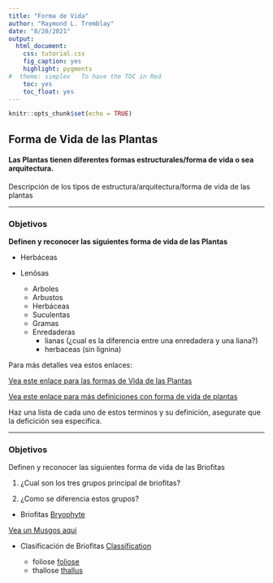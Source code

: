 ```yaml
---
title: "Forma de Vida"
author: "Raymond L. Tremblay"
date: "8/20/2021"
output:
  html_document:
    css: tutorial.css
    fig_caption: yes
    highlight: pygments
#  theme: simplex   To have the TOC in Red
    toc: yes
    toc_float: yes
---
```



```r
knitr::opts_chunk$set(echo = TRUE)
```
## Forma de Vida de las Plantas

#### Las Plantas tienen diferentes formas estructurales/forma de vida o sea arquitectura. 

Descripción de los tipos de estructura/arquitectura/forma de vida de las plantas

***


### Objetivos

**Definen y reconocer las siguientes forma de vida de las Plantas**

+	Herbáceas
+	Lenõsas
	
    -	Arboles
    -	Arbustos
    -	Herbáceas
    -	Suculentas
    -	Gramas 
    - Enredaderas
      - lianas (¿cual es la diferencia entre una enredadera y una liana?)
      - herbaceas (sin lignina)
  
  Para más detalles vea estos enlaces:
  
[Vea este enlace para las formas de Vida de las Plantas](https://en.wikipedia.org/wiki/Habit_(biology))

[Vea este enlace para más definiciones con forma de vida de plantas](https://www.anbg.gov.au/cpbr/herbarium/collecting/habit-types.html)

Haz una lista de cada uno de estos terminos y su definición, asegurate que la deficición sea especifica.  


    
***  

### Objetivos

Definen y reconocer las siguientes forma de vida de las Briofitas

1. ¿Cual son los tres grupos principal de briofitas?

2. ¿Como se diferencia estos grupos?


+ Briofitas [Bryophyte](https://en.wikipedia.org/wiki/Bryophyte)

[Vea un Musgos aqui](https://en.wiktionary.org/wiki/bryophyte#/media/File:Marchantia_polymorpha_190708.jpg)




  + Clasificación de Briofitas
   [Classification](https://www.toppr.com/ask/content/concept/classification-of-bryophytes-202047/)

    - foliose   [foliose](https://www.britannica.com/plant/bryophyte)
    - thallose  [thallus](https://en.wikipedia.org/wiki/Thallus) 



